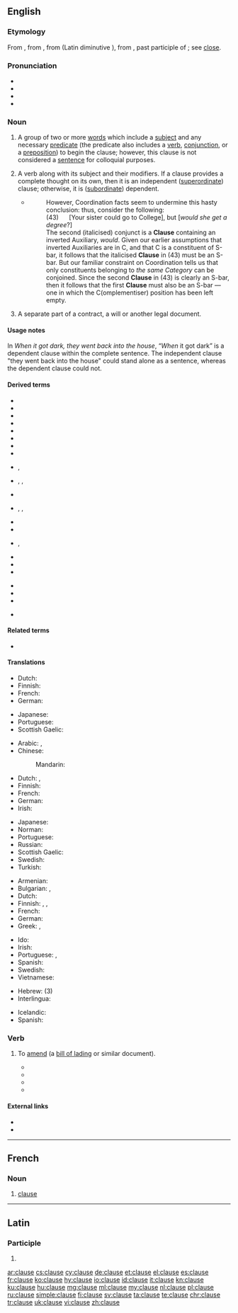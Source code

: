 ==English==
{{wikipedia}}

===Etymology===
From {{etyl|enm|en}} {{term|enm|claus(e)}}, from {{etyl|fro|en}} {{term|fro|clause}}, from {{etyl|ML.|en}} {{m|la|clausa||}} (Latin diminutive {{m|la|clausula||close, end; a clause, close of a period}}), from {{etyl|la|en}} {{m|la|clausus}}, past participle of {{m|la|claudere||to shut, close}}; see [[close]].

===Pronunciation===
* {{IPA|/klɔːz/|lang=en}}
* {{audio|en-us-clause.ogg|Audio (US)|lang=en}}
* {{rhymes|ɔːz|lang=en}}
* {{homophones|lang=en|claws}}

===Noun===
{{en-noun}}

# {{rfc-sense}} {{label|en|grammar|informal}} A group of two or more [[word]]s which include a [[subject]] and any necessary [[predicate]] (the predicate also includes a [[verb]], [[conjunction]], or a [[preposition]]) to begin the clause; however, this clause is not considered a [[sentence]] for colloquial purposes.
# {{label|en|grammar}} A verb along with its subject and their modifiers. If a clause provides a complete thought on its own, then it is an independent ([[superordinate]]) clause; otherwise, it is ([[subordinate]]) dependent.
#* {{quote-book|year=1988|author=Andrew Radford|title=Transformational grammar: a first course|location=Cambridge, UK|publisher=Cambridge University Press|page=300|chapter=6}}
#*: However, Coordination facts seem to undermine this hasty conclusion: thus, consider the following:<br> (43) &nbsp;&nbsp;&nbsp;&nbsp; [Your sister could go to College], but [''would she get a degree''?]<br> The second (italicised) conjunct is a '''Clause''' containing an inverted Auxiliary, ''would''. Given our earlier assumptions that inverted Auxiliaries are in C, and that C is a constituent of S-bar, it follows that the italicised '''Clause''' in (43) must be an S-bar. But our familiar constraint on Coordination tells us that only constituents belonging to ''the same Category'' can be conjoined. Since the second '''Clause''' in (43) is clearly an S-bar, then it follows that the first '''Clause''' must also be an S-bar — one in which the C(omplementiser) position has been left empty.
# {{label|en|legal}} A separate part of a contract, a will or another legal document.

====Usage notes====
In ''When it got dark, they went back into the house'', “''When'' it got dark” is a dependent clause within the complete sentence. The independent clause "they went back into the house" could stand alone as a sentence, whereas the dependent clause could not.

====Derived terms====
{{der-top|types of grammatical clauses}}
* {{l|en|adjective clause}}
* {{l|en|adverbial clause}}
* {{l|en|appositive clause}}
* {{l|en|concessive clause}}
* {{l|en|comment clause}}
* {{l|en|comparative clause}}
* {{l|en|coordinate clause}}
* {{l|en|defining relative clause}}
* {{l|en|dependent clause}}, {{l|en|subordinate clause}}
{{der-mid}}
* {{l|en|independent clause}}, {{l|en|main clause}}, {{l|en|superordinate clause}}
* {{l|en|finite clause}}
* {{l|en|if clause}}, {{l|en|conditional mood}}, {{l|en|conditional clause}}
* {{l|en|nondefining relative clause}}
* {{l|en|non-finite clause}}
* {{l|en|noun clause}}, {{l|en|nominal clause}}
* {{l|en|relative clause}}
* {{l|en|restrictive clause}}
* {{l|en|verbless clause}}
{{der-bottom}}

{{der-top|grammatical terms}}
* {{l|en|clause element}}
* {{l|en|clause function}}
* {{l|en|subclause}}
{{der-bottom}}

{{der-top|part of a legal document}}
* {{l|en|noncompete clause}}
{{der-bottom}}

====Related terms====
* {{l|en|close}}

====Translations====
{{trans-top|grammar: group of words which include a subject and any necessary predicate}}
* Dutch: {{t+|nl|bijzin|m}}
* Finnish: {{t+|fi|lauseke}}
* French: {{t+|fr|proposition|f}}
* German: {{t+|de|Nebensatz|m}}
{{trans-mid}}
* Japanese: {{t+|ja|節|tr=[[せつ]], setsu|sc=Jpan}}
* Portuguese: {{t+|pt|oração|f}}
* Scottish Gaelic: {{t|gd|clàs|m}}
{{trans-bottom}}

{{trans-top|grammar: verb along with a subject and modifiers}}
* Arabic: {{t+|ar|جُمْلَة|f}}, {{t|ar|بَنْد|m}}
* Chinese:
*: Mandarin: {{t+|cmn|短句|tr=duǎnjù|sc=Hani}}
* Dutch: {{t+|nl|nevenschikking|f}}, {{t+|nl|bijzin|m}}
* Finnish: {{t+|fi|lause}}
* French: {{t+|fr|proposition|f}}
* German: {{t+|de|Teilsatz|m}}
* Irish: {{t|ga|clásal|m}}
{{trans-mid}}
* Japanese: {{t+|ja|節|tr=せつ, setsu}}
* Norman: {{t|nrf|proposition|f}}
* Portuguese: {{t+|pt|oração|f}}
* Russian: {{t+|ru|предложе́ние|n}} {{qualifier|also: sentence}}
* Scottish Gaelic: {{t|gd|clàs|m}}
* Swedish: {{t+|sv|sats|c}}
* Turkish: {{t+|tr|cümlecik}}
{{trans-bottom}}

{{trans-top|legal: separate part of a contract}}
* Armenian: {{t+|hy|հոդված|sc=Armn}}
* Bulgarian: {{t+|bg|клауза|f|sc=Cyrl}}, {{t+|bg|параграф|m|sc=Cyrl}}
* Dutch: {{t+|nl|clausule|f}}
* Finnish: {{t+|fi|ehto}}, {{t|fi|sopimusehto}}, {{t+|fi|klausuuli}}
* French: {{t+|fr|clause|f}}
* German: {{t+|de|Klausel|f}}
* Greek: {{t+|el|ρήτρα|f|sc=Grek}}, {{t+|el|όρος|m|sc=Grek}}
{{trans-mid}}
* Ido: {{t+|io|klauzo}}
* Irish: {{t|ga|clásal|m}}
* Portuguese: {{t+|pt|cláusula|f}}, {{t+|pt|artigo|m}}
* Spanish: {{t+|es|cláusula|f}}
* Swedish: {{t+|sv|klausul|c}}
* Vietnamese: {{t+|vi|điều khoản}}
{{trans-bottom}}

{{checktrans-top}}
* Hebrew: {{t-check|he|סעיף|m|tr=sa'yf|sc=Hebr}} (3)
* Interlingua: {{t-check|ia|clausa}}
{{trans-mid}}
* Icelandic: {{t+check|is|setning|f}}
* Spanish: {{t+check|es|oración|f}}
{{trans-bottom}}

===Verb===
{{en-verb|claus}}

# {{label|en|transitive|shipping}} To [[amend]] (a [[bill of lading]] or similar document).
#* {{quote-journal|journal=Report of the session|issue=11|author=Asian-African Legal Consultative Committee|year=1970|passage=The question of '''clausing''' the bills of lading, so as to avoid "dirtying", which impairs its negotiability, may also be looked into}}
#* {{quote-book|title=The Hamburg rules on the carriage of goods by sea|page=215|author=Samir Mankabady|year=1978|passage=Any attempt to '''clause''' a Bill of Lading will be strenuously resisted by shippers, and they will obtain clean bills in the usual ways}}
#* {{quote-book|title=Bills of lading: law and practice|author=Alan Mitchelhill|year=1990|passage=It was held that the bills of lading presented were in this case 'clean' as they contained no reservations by way of endorsement, '''clausing''' or otherwise to suggest that the goods were defective}}
#* {{quote-book|title=Cases & materials on the carriage of goods by sea|page=104|author=Martin Dockra|coauthors=Katherine Reece Thomas|2004|passage=There is little authority in English law dealing with the liability of a carrier who unnecessarily '''clauses''' a bill of lading.}}

====External links====
* {{R:Webster 1913}}
* {{R:Century 1911}}

----

==French==

===Noun===
{{fr-noun|f}}

# [[#English|clause]]

----

==Latin==

===Participle===
{{la-part-form|clause}}

# {{inflection of|clausus||voc|m|s|lang=la}}

[[ar:clause]]
[[cs:clause]]
[[cy:clause]]
[[de:clause]]
[[et:clause]]
[[el:clause]]
[[es:clause]]
[[fr:clause]]
[[ko:clause]]
[[hy:clause]]
[[io:clause]]
[[id:clause]]
[[it:clause]]
[[kn:clause]]
[[ku:clause]]
[[hu:clause]]
[[mg:clause]]
[[ml:clause]]
[[my:clause]]
[[nl:clause]]
[[pl:clause]]
[[ru:clause]]
[[simple:clause]]
[[fi:clause]]
[[sv:clause]]
[[ta:clause]]
[[te:clause]]
[[chr:clause]]
[[tr:clause]]
[[uk:clause]]
[[vi:clause]]
[[zh:clause]]